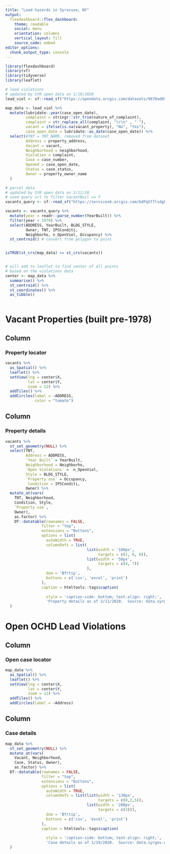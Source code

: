 ```yaml
---
title: "Lead hazards in Syracuse, NY"
output: 
  flexdashboard::flex_dashboard:
    theme: readable
    social: menu
    orientation: columns
    vertical_layout: fill
    source_code: embed 
editor_options: 
  chunk_output_type: console
---
```


```r

library(flexdashboard)
library(sf)
library(tidyverse)
library(leaflet)

# lead violations
# updated by SYR open data on 1/19/2020
lead_viol <- sf::read_sf("https://opendata.arcgis.com/datasets/9870ad89e2af406eb48e127af1429f09_0.geojson")

map_data <- lead_viol %>% 
  mutate(lubridate::year(case_open_date),
         complaint = stringr::str_trim(nature_of_complaint),
         complaint = str_replace_all(complaint, "\r\n" , " "),
         vacant = ifelse(is.na(vacant_property), "No", "Yes"),
         case_open_date = lubridate::as_date(case_open_date)) %>% 
  select(#TNT = TNT_NAME, removed from dataset
         Address = property_address,
         Vacant = vacant,
         Neighborhood = neighborhood,
         Violation = complaint,
         Case = case_number,
         Opened = case_open_date,
         Status = case_status,
         Owner = property_owner_name
  )

# parcel data
# updated by SYR open data on 2/11/20
# used query url to filter VacantBuil == Y
vacants_query <- sf::read_sf("https://services6.arcgis.com/bdPqSfflsdgFRVVM/arcgis/rest/services/Parcel_Map_Q1_2020/FeatureServer/0/query?where=VacantBuil%20%3D%20'Y'&outFields=*&outSR=4326&f=json")

vacants <- vacants_query %>% 
  mutate(year = readr::parse_number(YearBuilt)) %>% 
  filter(year < 1979) %>% 
  select(ADDRESS, YearBuilt, BLDG_STYLE,
         Owner, TNT, IPSConditi,
         Neighborho, n_OpenViol, Occupancy) %>% 
  st_centroid() # convert from polygon to point


isTRUE(st_crs(map_data) == st_crs(vacants))


# will add to leaflet to find center of all points
# based on the violations data
center <- map_data %>%
  summarise() %>%
  st_centroid() %>% 
  st_coordinates() %>% 
  as_tibble()



```


# Vacant Properties (built pre-1978)

Column {data-width=400}
-----------------------------------------------------------------------

### Property locator

```r

vacants %>% 
  as_Spatial() %>% 
  leaflet() %>%
  setView(lng = center$X,
          lat = center$Y,
          zoom = 12) %>% 
  addTiles() %>% 
  addCircles(label = ~ADDRESS,
             color = "tomato")

```

Column {data-width=600}
-----------------------------------------------------------------------

### Property details

```r

vacants %>% 
  st_set_geometry(NULL) %>% 
  select(TNT,
         Address = ADDRESS,
         `Year Built` = YearBuilt,
         Neighborhood = Neighborho,
         `Open Violations` =  n_OpenViol,
         Style = BLDG_STYLE,
         `Property use` = Occupancy,
          Condition = IPSConditi,
         Owner) %>% 
  mutate_at(vars(
    TNT, Neighborhood,
    Condition, Style,
    `Property use`,
    Owner),
    as.factor) %>% 
    DT::datatable(rownames = FALSE,
                filter = "top",
                extensions = "Buttons",
                options = list(
                  autoWidth = TRUE,
                  columnDefs = list(
                                    list(width = '180px', 
                                         targets = c(1, 6, 8)),
                                    list(width = '50px', 
                                         targets = c(4, 7))
                                    ),
                  dom = 'Bfrtip',
                  buttons = c('csv', 'excel', 'print')
                ),
                caption = htmltools::tags$caption(
                  
                  style = 'caption-side: bottom; text-align: right;',
                  'Property details as of 2/11/2020.  Source: data.syrgov.net')
  ) 

```


# Open OCHD Lead Violations 

Column {data-width=400}
-----------------------------------------------------------------------

### Open case locator

```r

map_data %>% 
  as_Spatial() %>% 
  leaflet() %>%
  setView(lng = center$X,
          lat = center$Y,
          zoom = 12) %>% 
  addTiles() %>% 
  addCircles(label = ~Address)

```


Column {data-width=600}
-----------------------------------------------------------------------

### Case details

```r

map_data %>% 
  st_set_geometry(NULL) %>% 
  mutate_at(vars(
    Vacant, Neighborhood,
    Case, Status, Owner),
    as.factor) %>% 
  DT::datatable(rownames = FALSE,
                filter = "top",
                extensions = "Buttons",
                options = list(
                  autoWidth = TRUE,
                  columnDefs = list(list(width = '130px', 
                                         targets = c(0,2,5)),
                                    list(width = '280px', 
                                         targets = c(3))),
                  dom = 'Bfrtip',
                  buttons = c('csv', 'excel', 'print')
                ),
                caption = htmltools::tags$caption(
                  
                  style = 'caption-side: bottom; text-align: right;',
                  'Case details as of 1/19/2020.  Source: data.syrgov.net')
  )

```


